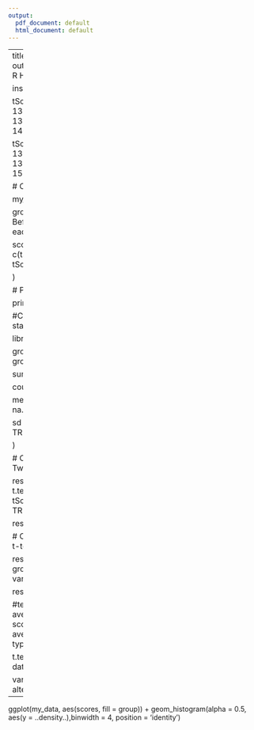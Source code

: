 ```yaml
---
output:
  pdf_document: default
  html_document: default
---
```

---
title: "Hypothesis tests"
output: html_notebook
# R Hypothesis Tests

install.packages("dplyr")

 

tScore_before <- c(123, 135, 129, 117, 120, 138, 140, 145, 136, 140, 146, 137)

tScore_after <- c(133, 136, 135, 137, 142, 135, 121, 147, 168, 152,  129, 145)

# Create a data frame

my_data <- data.frame(

                group = rep(c("Score Before", "Score After"), each = 9),

                scores = c(tScore_before,  tScore_after)

                )

 

# Print all data

print(my_data)

 

#Compute summary statistics by groups

library(dplyr)

group_by(my_data, group) %>%

  summarise(

    count = n(),

    mean = mean(scores, na.rm = TRUE),

    sd = sd(scores, na.rm = TRUE)

  )

 

# Compute Unpaired Two Sample t-test

res <- t.test(tScore_before, tScore_after, var.equal = TRUE)

res

 

# Compute independent t-test

res <- t.test(scores ~ group, data = my_data, var.equal = TRUE)

res

 

#test whether the average score before score is less than the average after score, type this:

t.test(scores ~ group, data = my_data,

        var.equal = TRUE, alternative = "less")

 ---
ggplot(my_data, aes(scores, fill = group)) + geom_histogram(alpha = 0.5, aes(y = ..density..),binwidth = 4, position = 'identity')
